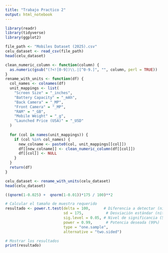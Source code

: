 ```yaml
---
title: "Trabajo Practico 2"
output: html_notebook
---
```


```r
library(readr)
library(tidyverse)
library(ggplot2)
```
```r
file_path <- "Mobiles Dataset (2025).csv"
celu_dataset <- read_csv(file_path)
head(celu_dataset)
```
```r
clean_numeric_column <- function(column) {
  as.numeric(gsub("(?<![0-9])\\.|[^0-9.]", "", column, perl = TRUE))
}
rename_with_units <- function(df) {
  col_names <- colnames(df)
  unit_mappings <- list(
    "Screen Size" = "_inches",
    "Battery Capacity" = "_mAh",
    "Back Camera" = "_MP",
    "Front Camera" = "_MP",
    "RAM" = "_GB",
    "Mobile Weight" = "_g",
    "Launched Price (USA)" = "_USD"
  )
  
  for (col in names(unit_mappings)) {
    if (col %in% col_names) {
      new_colname <- paste0(col, unit_mappings[[col]])
      df[[new_colname]] <- clean_numeric_column(df[[col]])
      df[[col]] <- NULL
    }
  }
  return(df)
}

celu_dataset <- rename_with_units(celu_dataset)
head(celu_dataset)
```

```r
((qnorm(1-0.025) +  qnorm(1-0.01))*175 / 100)**2

```

```r
# Calcular el tamaño de muestra requerido
resultado <- power.t.test(delta = 100,      # Diferencia a detectar (nits)
                          sd = 175,          # Desviación estándar (nits)
                          sig.level = 0.05, # Nivel de significancia (5%)
                          power = 0.99,      # Potencia deseada (99%)
                          type = "one.sample",
                          alternative = "two.sided")

# Mostrar los resultados
print(resultado)

```





